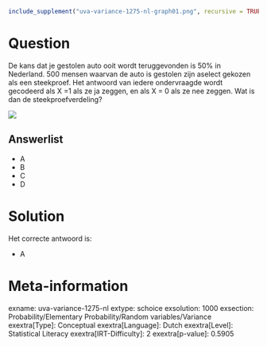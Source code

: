 ```r
include_supplement("uva-variance-1275-nl-graph01.png", recursive = TRUE)
```

Question
========

De kans dat je gestolen auto ooit wordt teruggevonden is 50% in
Nederland. 500 mensen waarvan de auto is gestolen zijn aselect gekozen
als een steekproef. Het antwoord van iedere ondervraagde wordt gecodeerd
als X =1 als ze ja zeggen, en als X = 0 als ze nee zeggen. Wat is dan de
steekproefverdeling?

![](uva-variance-1275-nl-graph01.png)

Answerlist
----------

* A
* B
* C
* D

Solution
========

Het correcte antwoord is: 

* A

Meta-information
================
exname: uva-variance-1275-nl
extype: schoice
exsolution: 1000
exsection: Probability/Elementary Probability/Random variables/Variance
exextra[Type]: Conceptual
exextra[Language]: Dutch
exextra[Level]: Statistical Literacy
exextra[IRT-Difficulty]: 2
exextra[p-value]: 0.5905
